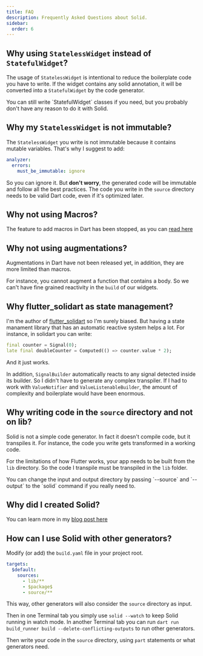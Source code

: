 ```yaml
---
title: FAQ
description: Frequently Asked Questions about Solid.
sidebar:
  order: 6
---
```


## Why using `StatelessWidget` instead of `StatefulWidget`?

The usage of `StatelessWidget` is intentional to reduce the boilerplate code you have to write.
If the widget contains any solid annotation, it will be converted into a `StatefulWidget` by the code generator.

<Aside type='note'>
You can still write `StatefulWidget` classes if you need, but you probably don't have any reason to do it with Solid.
</Aside>

## Why my `StatelessWidget` is not immutable?

The `StatelessWidget` you write is not immutable because it contains mutable variables.
That's why I suggest to add:
```yaml title='analysis_options.yaml'
analyzer:
  errors:
    must_be_immutable: ignore
```

So you can ignore it. But **don't worry**, the generated code will be immutable and follow all the best practices.
The code you write in the `source` directory needs to be valid Dart code, even if it's optimized later.

## Why not using Macros?

The feature to add macros in Dart has been stopped, as you can [read here](https://blog.dart.dev/an-update-on-dart-macros-data-serialization-06d3037d4f12?gi=608cf334bf75) 

## Why not using augmentations?

Augmentations in Dart have not been released yet, in addition, they are more limited than macros.

For instance, you cannot augment a function that contains a body. So we can't have fine grained reactivity in the `build` of our widgets.

## Why flutter_solidart as state management?

I'm the author of [flutter_solidart](https://pub.dev/packages/flutter_solidart) so I'm surely biased.
But having a state manament library that has an automatic reactive system helps a lot.
For instance, in solidart you can write:
```dart
final counter = Signal(0);
late final doubleCounter = Computed(() => counter.value * 2);
```
And it just works.

In addition, `SignalBuilder` automatically reacts to any signal detected inside its builder. So I didn't have to generate any complex transpiler.
If I had to work with `ValueNotifier` and `ValueListenableBuilder`, the amount of complexity and boilerplate would have been enormous.

## Why writing code in the `source` directory and not on lib?

Solid is not a simple code generator. In fact it doesn't compile code, but it transpiles it.
For instance, the code you write gets transformed in a working code.

For the limitations of how Flutter works, your app needs to be built from the `lib` directory.
So the code I transpile must be transpiled in the `lib` folder.

<Aside type="note">
You can change the input and output directory by passing `--source` and `--output` to the `solid` command if you really need to.
</Aside>

## Why did I created Solid?

You can learn more in my [blog post here](https://mariuti.com/posts/TODO)

## How can I use Solid with other generators?

Modify (or add) the `build.yaml` file in your project root.

```yaml {6} title="build.yaml"
targets:
  $default:
    sources:
      - lib/**
      - $package$
      - source/**
```

This way, other generators will also consider the `source` directory as input.

Then in one Terminal tab you simply use `solid --watch` to keep Solid running in watch mode.
In another Terminal tab you can run `dart run build_runner build --delete-conflicting-outputs` to run other generators.

Then write your code in the `source` directory, using `part` statements or what generators need.
